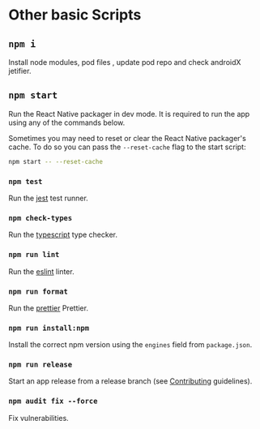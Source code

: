 # Other basic Scripts

## `npm i`

Install node modules, pod files , update pod repo and check androidX jetifier.

## `npm start`

Run the React Native packager in dev mode. It is required to run the app using
any of the commands below.

Sometimes you may need to reset or clear the React Native packager's cache. To
do so you can pass the `--reset-cache` flag to the start script:

```sh
npm start -- --reset-cache
```

### `npm test`

Run the [jest](https://github.com/facebook/jest) test runner.

### `npm check-types`

Run the [typescript](https://www.typescriptlang.org/) type checker.

### `npm run lint`

Run the [eslint](https://github.com/eslint/eslint) linter.

### `npm run format`

Run the [prettier](https://prettier.io/) Prettier.

### `npm run install:npm`

Install the correct npm version using the `engines` field from `package.json`.

### `npm run release`

Start an app release from a release branch (see [Contributing](/contributing.mdx)
guidelines).

### `npm audit fix --force`

Fix vulnerabilities.
